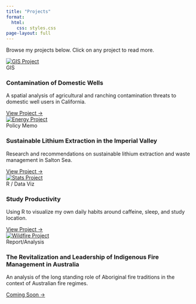 ```yaml
---
title: "Projects"
format: 
  html:
    css: styles.css
page-layout: full
---
```


Browse my projects below. Click on any project to read more.

<div class="project-gallery">

<div class="project-card">
  <a href="gis_project.html">
    <img src="images/GIS_project_cover.jpg" alt="GIS Project" class="project-image">
  </a>
  <div class="project-content">
   <span class="project-tag">GIS</span>
   <h3 class="project-title">Contamination of Domestic Wells</h3>
   <p class="project-description">A spatial analysis of agricultural and ranching contamination threats to domestic well users in California.</p>
   <a href="gis_project.html" class="project-link">View Project →</a>
  </div>
</div>

<div class="project-card">
  <a href="energy_project.html">
    <img src="images/energy_project_cover.jpg" alt="Energy Project" class="project-image">
  </a>
  <div class="project-content">
   <span class="project-tag">Policy Memo</span>
   <h3 class="project-title">Sustainable Lithium Extraction in the Imperial Valley</h3>
   <p class="project-description">Research and recommendations on sustainable lithium extraction and waste management in Salton Sea.</p>
   <a href="energy_project.html" class="project-link">View Project →</a>
  </div>
</div>

<div class="project-card">
  <a href="stats_project.html">
    <img src="images/stats_cover.png" alt="Stats Project" class="project-image">
  </a>
  <div class="project-content">
   <span class="project-tag">R / Data Viz</span>
   <h3 class="project-title">Study Productivity</h3>
   <p class="project-description">Using R to visualize my own daily habits around caffeine, sleep, and study location.</p>
   <a href="stats_project.html" class="project-link">View Project →</a>
  </div>
</div>

<div class="project-card">
  <a href="wildfire_project.html">
    <img src="images/wildfire_cover.jpg" alt="Wildfire Project" class="project-image">
  </a>
  <div class="project-content">
   <span class="project-tag">Report/Analysis</span>
   <h3 class="project-title">The Revitalization and Leadership of Indigenous Fire Management in Australia</h3>
   <p class="project-description">An analysis of the long standing role of Aboriginal fire traditions in the context of Australian fire regimes.</p>
   <a href="wildfire_project.html" class="project-link">Coming Soon →</a>
  </div>
</div>

</div>